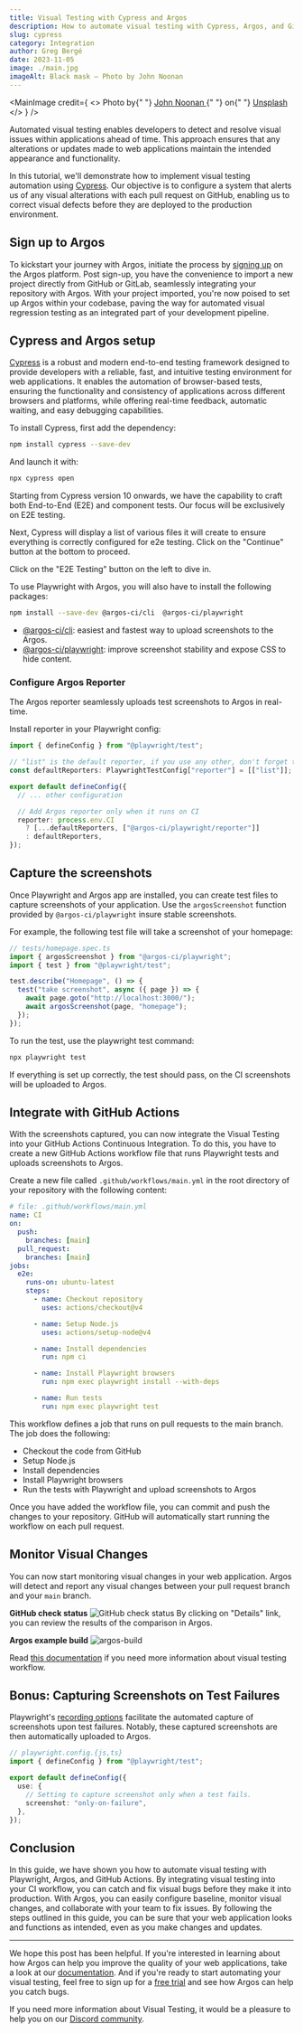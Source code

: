 ```yaml
---
title: Visual Testing with Cypress and Argos
description: How to automate visual testing with Cypress, Argos, and GitHub CI to review pull-request's visual changes and fix bugs before they make it into production.
slug: cypress
category: Integration
author: Greg Bergé
date: 2023-11-05
image: ./main.jpg
imageAlt: Black mask — Photo by John Noonan
---
```


<MainImage
  credit={
    <>
      Photo by{" "}
      <a href="https://unsplash.com/@theonlynoonan?utm_source=unsplash&utm_medium=referral&utm_content=creditCopyText">
        John Noonan
      </a>{" "}
      on{" "}
      <a href="https://unsplash.com/fr/photos/QM_LE41VJJ4?utm_source=unsplash&utm_medium=referral&utm_content=creditCopyText">
        Unsplash
      </a>
    </>
  }
/>

Automated visual testing enables developers to detect and resolve visual issues within applications ahead of time. This approach ensures that any alterations or updates made to web applications maintain the intended appearance and functionality.

In this tutorial, we'll demonstrate how to implement visual testing automation using [Cypress](https://www.cypress.io/). Our objective is to configure a system that alerts us of any visual alterations with each pull request on GitHub, enabling us to correct visual defects before they are deployed to the production environment.

## Sign up to Argos

To kickstart your journey with Argos, initiate the process by [signing up](https://app.argos-ci.com/signup) on the Argos platform. Post sign-up, you have the convenience to import a new project directly from GitHub or GitLab, seamlessly integrating your repository with Argos. With your project imported, you're now poised to set up Argos within your codebase, paving the way for automated visual regression testing as an integrated part of your development pipeline.

## Cypress and Argos setup

[Cypress](https://cypress.io) is a robust and modern end-to-end testing framework designed to provide developers with a reliable, fast, and intuitive testing environment for web applications. It enables the automation of browser-based tests, ensuring the functionality and consistency of applications across different browsers and platforms, while offering real-time feedback, automatic waiting, and easy debugging capabilities.

To install Cypress, first add the dependency:

```sh
npm install cypress --save-dev
```

And launch it with:

```sh
npx cypress open
```

Starting from Cypress version 10 onwards, we have the capability to craft both End-to-End (E2E) and component tests. Our focus will be exclusively on E2E testing.

Next, Cypress will display a list of various files it will create to ensure everything is correctly configured for e2e testing. Click on the "Continue" button at the bottom to proceed.

Click on the "E2E Testing" button on the left to dive in.

To use Playwright with Argos, you will also have to install the following packages:

```sh
npm install --save-dev @argos-ci/cli  @argos-ci/playwright
```

- [@argos-ci/cli](https://argos-ci.com/docs/argos-cli): easiest and fastest way to upload screenshots to the Argos.
- [@argos-ci/playwright](https://argos-ci.com/docs/playwright): improve screenshot stability and expose CSS to hide content.

### Configure Argos Reporter

The Argos reporter seamlessly uploads test screenshots to Argos in real-time.

Install reporter in your Playwright config:

```typescript
import { defineConfig } from "@playwright/test";

// "list" is the default reporter, if you use any other, don't forget to add it back
const defaultReporters: PlaywrightTestConfig["reporter"] = [["list"]];

export default defineConfig({
  // ... other configuration

  // Add Argos reporter only when it runs on CI
  reporter: process.env.CI
    ? [...defaultReporters, ["@argos-ci/playwright/reporter"]]
    : defaultReporters,
});
```

## Capture the screenshots

Once Playwright and Argos app are installed, you can create test files to capture screenshots of your application. Use the `argosScreenshot` function provided by `@argos-ci/playwright` insure stable screenshots.

For example, the following test file will take a screenshot of your homepage:

```js
// tests/homepage.spec.ts
import { argosScreenshot } from "@argos-ci/playwright";
import { test } from "@playwright/test";

test.describe("Homepage", () => {
  test("take screenshot", async ({ page }) => {
    await page.goto("http://localhost:3000/");
    await argosScreenshot(page, "homepage");
  });
});
```

To run the test, use the playwright test command:

```sh
npx playwright test
```

If everything is set up correctly, the test should pass, on the CI screenshots will be uploaded to Argos.

## Integrate with GitHub Actions

With the screenshots captured, you can now integrate the Visual Testing into your GitHub Actions Continuous Integration. To do this, you have to create a new GitHub Actions workflow file that runs Playwright tests and uploads screenshots to Argos.

Create a new file called `.github/workflows/main.yml` in the root directory of your repository with the following content:

```yml
# file: .github/workflows/main.yml
name: CI
on:
  push:
    branches: [main]
  pull_request:
    branches: [main]
jobs:
  e2e:
    runs-on: ubuntu-latest
    steps:
      - name: Checkout repository
        uses: actions/checkout@v4

      - name: Setup Node.js
        uses: actions/setup-node@v4

      - name: Install dependencies
        run: npm ci

      - name: Install Playwright browsers
        run: npm exec playwright install --with-deps

      - name: Run tests
        run: npm exec playwright test
```

This workflow defines a job that runs on pull requests to the main branch. The job does the following:

- Checkout the code from GitHub
- Setup Node.js
- Install dependencies
- Install Playwright browsers
- Run the tests with Playwright and upload screenshots to Argos

Once you have added the workflow file, you can commit and push the changes to your repository. GitHub will automatically start running the workflow on each pull request.

## Monitor Visual Changes

You can now start monitoring visual changes in your web application. Argos will detect and report any visual changes between your pull request branch and your `main` branch.

**GitHub check status**
![GitHub check status](https://res.cloudinary.com/smooth/image/upload/c_scale,w_700,dpr_2/v1674471231/Argos/github-check-status.png)
By clicking on "Details" link, you can review the results of the comparison in Argos.

**Argos example build**
![argos-build](https://res.cloudinary.com/smooth/image/upload/v1674471477/Argos/argos-build-example.png)

Read [this documentation](https://argos-ci.com/docs/visual-testing) if you need more information about visual testing workflow.

## Bonus: Capturing Screenshots on Test Failures

Playwright's [recording options](https://playwright.dev/docs/test-use-options#recording-options) facilitate the automated capture of screenshots upon test failures. Notably, these captured screenshots are then automatically uploaded to Argos.

```ts
// playwright.config.{js,ts}
import { defineConfig } from "@playwright/test";

export default defineConfig({
  use: {
    // Setting to capture screenshot only when a test fails.
    screenshot: "only-on-failure",
  },
});
```

## Conclusion

In this guide, we have shown you how to automate visual testing with Playwright, Argos, and GitHub Actions. By integrating visual testing into your CI workflow, you can catch and fix visual bugs before they make it into production. With Argos, you can easily configure baseline, monitor visual changes, and collaborate with your team to fix issues. By following the steps outlined in this guide, you can be sure that your web application looks and functions as intended, even as you make changes and updates.

---

We hope this post has been helpful. If you're interested in learning about how Argos can help you improve the quality of your web applications, take a look at our [documentation](https://argos-ci.com/docs/installation). And if you're ready to start automating your visual testing, feel free to sign up for a [free trial](https://github.com/marketplace/argos-ci) and see how Argos can help you catch bugs.

If you need more information about Visual Testing, it would be a pleasure to help you on our [Discord community](https://argos-ci.com/discord).
